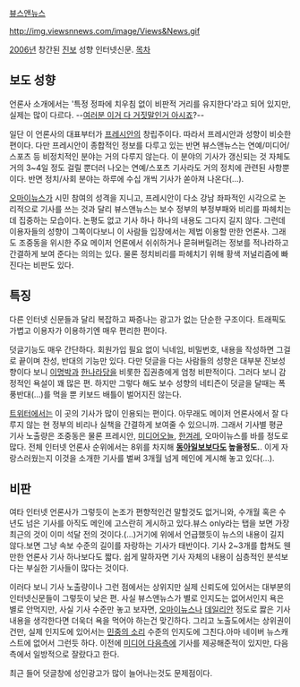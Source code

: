 [http://www.viewsnnews.com/common/ 뷰스앤뉴스]

http://img.viewsnnews.com/image/Views&News.gif

[[2006년]] 창간된 [[진보]] 성향 인터넷신문.
[[목차]]
== 보도 성향 ==
언론사 소개에서는 '특정 정파에 치우침 없이 비판적 거리를 유지한다'라고 되어 있지만, 실제는 많이 다르다. --[[여러분 이거 다 거짓말인거 아시죠]]?--

일단 이 언론사의 대표부터가 [[프레시안]]의 창립주이다. 따라서 프레시안과 성향이 비슷한 편이다. 다만 프레시안이 종합적인 정보를 다루고 있는 반면 뷰스앤뉴스는 연예/미디어/스포츠 등 비정치적인 분야는 거의 다루지 않는다. 이 분야의 기사가 갱신되는 것 자체도 거의 3~4일 정도 걸릴 뿐더러 나오는 연예/스포츠 기사라도 거의 정치에 관련된 사항뿐이다. 반면 정치/사회 분야는 하루에 수십 개씩 기사가 쏟아져 나온다(...).

[[오마이뉴스]]가 시민 참여의 성격을 지니고, 프레시안이 다소 강남 좌파적인 시각으로 논리적으로 기사를 쓰는 것과 달리 뷰스앤뉴스는 보수 정부의 부정부패와 비리를 파헤치는 데 집중하는 모습이다. 논평도 없고 기사 하나 하나의 내용도 그다지 길지 않다. 그런데 이용자들의 성향이 그쪽이다보니 이 사람들 입장에서는 제법 이용할 만한 언론사. 그래도 조중동을 위시한 주요 메이저 언론에서 쉬쉬하거나 묻혀버릴려는 정보를 적나라하고 간결하게 보여 준다는 의의는 있다. 물론 정치비리를 파헤치기 위해 황색 저널리즘에 빠진다는 비판도 있다.
== 특징 ==
다른 인터넷 신문들과 달리 복잡하고 짜증나는 광고가 없는 단순한 구조이다. 트래픽도 가볍고 이용자가 이용하기엔 매우 편리한 편이다.

덧글기능도 매우 간단하다. 회원가입 필요 없이 닉네임, 비밀번호, 내용을 작성하면 그걸로 끝이며 찬성, 반대의 기능만 있다. 다만 덧글을 다는 사람들의 성향은 대부분 진보성향이다 보니 [[이명박]]과 [[한나라당]]을 비롯한 집권층에게 엄청 비판적이다. 그러다 보니 감정적인 욕설이 꽤 많은 편. 하지만 그렇다 해도 보수 성향의 네티즌이 덧글을 달때는 폭풍반대(...)를 먹을 뿐 키보드 배틀이 벌어지진 않는다.

[[트위터]]에서는 이 곳의 기사가 많이 인용되는 편이다. 아무래도 메이저 언론사에서 잘 다루지 않는 현 정부의 비리나 실책을 간결하게 보여줄 수 있으니까. 그래서 기사별 평균 기사 노출량은 조중동은 물론 프레시안, [[미디어오늘]], [[한겨레]], 오마이뉴스를 바를 정도로 많다. 전체 인터넷 언론사 순위에서는 8위를 차지해 '''[[동아일보]]보다도 높을정도.'''. 이게 자랑스러웠는지 이것을 소개한 기사를 벌써 3개월 넘게 메인에 게시해 놓고 있다(...).

== 비판 ==
여타 인터넷 언론사가 그렇듯이 논조가 편향적인건 말할것도 없거니와, 수개월 혹은 수년도 넘은 기사를 아직도 메인에 고스란히 게시하고 있다.뷰스 only라는 탭을 보면 가장 최근의 것이 이미 석달 전의 것이다.(...)거기에 위에서 언급했듯이 뉴스의 내용이 길지 않다.보면 그냥 속보 수준의 길이를 자랑하는 기사가 태반이다. 기사 2~3개를 합쳐도 웬만한 언론사 기사 하나보다도 짧다. 쉽게 말하자면 기사 자체의 내용이 심층적인 분석보다는 부실한 기사들이 많다는 것이다.

이러다 보니 기사 노출량이나 그런 점에서는 상위지만 실제 신뢰도에 있어서는 대부분의 인터넷신문들이 그렇듯이 낮은 편. 사실 뷰스앤뉴스가 별로 인지도는 없어서인지 욕은 별로 안먹지만, 사실 기사 수준만 놓고 보자면, [[오마이뉴스]]나 [[데일리안]] 정도로 짫은 기사내용을 생각한다면 더욱더 욕을 먹어야 하는건 맞긴하다. 그리고 노출도에서는 상위권이건만, 실제 인지도에 있어서는 [[민중의 소리]] 수준의 인지도에 그친다.아마  네이버 뉴스캐스트에 없어서 그런듯 하다. 이전에 [[미디어 다음]]측에 기사를 제공해준적이 있지만, 다음측에서 일방적으로 잘랐다고 한다. 

최근 들어 덧글창에 성인광고가 많이 늘어나는것도 문제점이다.
